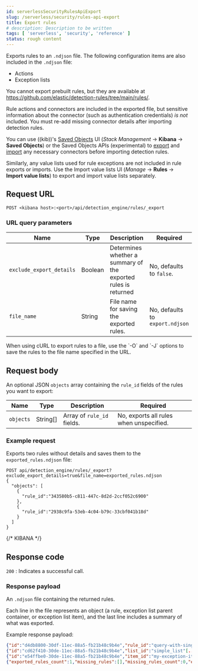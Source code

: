 ```yaml
---
id: serverlessSecurityRulesApiExport
slug: /serverless/security/rules-api-export
title: Export rules
# description: Description to be written
tags: [ 'serverless', 'security', 'reference' ]
status: rough content
---
```



<RoughContent />

<div id="rules-api-export"></div>

Exports rules to an `.ndjson` file. The following configuration items are also included in the `.ndjson` file:

* Actions
* Exception lists

You cannot export prebuilt rules, but they are available at https://github.com/elastic/detection-rules/tree/main/rules/.

<DocCallOut title="Important" color="warning">

Rule actions and connectors are included in the exported file, but sensitive information about the connector (such as authentication credentials) _is not_ included. You must re-add missing connector details after importing detection rules.

You can use ((kib))'s [Saved Objects](((kibana-ref))/managing-saved-objects.html#managing-saved-objects-export-objects) UI (*Stack Management* -> **Kibana** -> **Saved Objects**) or the Saved Objects APIs (experimental) to [export](((kibana-ref))/saved-objects-api-export.html) and [import](((kibana-ref))/saved-objects-api-import.html) any necessary connectors before importing detection rules.

Similarly, any value lists used for rule exceptions are not included in rule exports or imports. Use the <DocLink id="serverlessSecurityValueListsExceptions" section="manage-value-lists">Import value lists</DocLink> UI (*Manage* -> **Rules** -> **Import value lists**) to export and import value lists separately.

</DocCallOut>

## Request URL

`POST <kibana host>:<port>/api/detection_engine/rules/_export`

### URL query parameters

| Name | Type | Description | Required |
|---|---|---|---|
| `exclude_export_details` | Boolean | Determines whether a summary of the exported rules is returned | No, defaults to `false`. |
| `file_name` | String | File name for saving the exported rules. | No, defaults to `export.ndjson` |

<DocCallOut title="Tip">
When using cURL to export rules to a file, use the `-O` and `-J` options
to save the rules to the file name specified in the URL.
</DocCallOut>

## Request body

An optional JSON `objects` array containing the `rule_id` fields of the rules
you want to export:

| Name | Type | Description | Required |
|---|---|---|---|
| `objects` | String[] | Array of `rule_id` fields. | No, exports all rules when unspecified. |

### Example request

Exports two rules without details and saves them to the `exported_rules.ndjson`
file:

```console
POST api/detection_engine/rules/_export?exclude_export_details=true&file_name=exported_rules.ndjson
{
  "objects": [
    {
      "rule_id":"343580b5-c811-447c-8d2d-2ccf052c6900"
    },
    {
      "rule_id":"2938c9fa-53eb-4c04-b79c-33cbf041b18d"
    }
  ]
}
```
{/* KIBANA */}

## Response code

`200` 
    : Indicates a successful call.

### Response payload

An `.ndjson` file containing the returned rules.

Each line in the file represents an object (a rule, exception list parent container, or exception list item), and the last line includes a summary of what was exported.

Example response payload:

```json
{"id":"d4db8800-30df-11ec-88a5-fb21b48c9b4e","rule_id":"query-with-single-exception-list"[....]} // Rule
{"id":"cd62f410-30de-11ec-88a5-fb21b48c9b4e","list_id":"simple_list"[...]} // Exception list parent container
{"id":"e54ffbe0-30de-11ec-88a5-fb21b48c9b4e","item_id":"my-exception-item","list_id":"simple_list"[...]} // Exception list item
{"exported_rules_count":1,"missing_rules":[],"missing_rules_count":0,"exported_exception_list_count":1,"exported_exception_list_item_count":1,"missing_exception_list_item_count":0,"missing_exception_list_items":[],"missing_exception_lists":[],"missing_exception_lists_count":0} // Export summary
```
